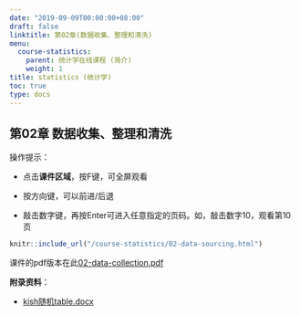 ```yaml
---
date: "2019-09-09T00:00:00+08:00"
draft: false
linktitle: 第02章(数据收集、整理和清洗)
menu:
  course-statistics:
    parent: 统计学在线课程 (简介)
    weight: 1
title: statistics (统计学)
toc: true
type: docs
---
```


## 第02章 数据收集、整理和清洗

操作提示：

- 点击**课件区域**，按F键，可全屏观看

- 按方向键，可以前进/后退

- 敲击数字键，再按Enter可进入任意指定的页码。如，敲击数字10，观看第10页


```r
knitr::include_url("/course-statistics/02-data-sourcing.html")
```

课件的pdf版本在此[02-data-collection.pdf](/course-statistics/material/02-02-data-sourcing-2019.9.29.pdf)

**附录资料**：

- [kish随机table.docx](/course-statistics/material/Kish-Tables.docx)